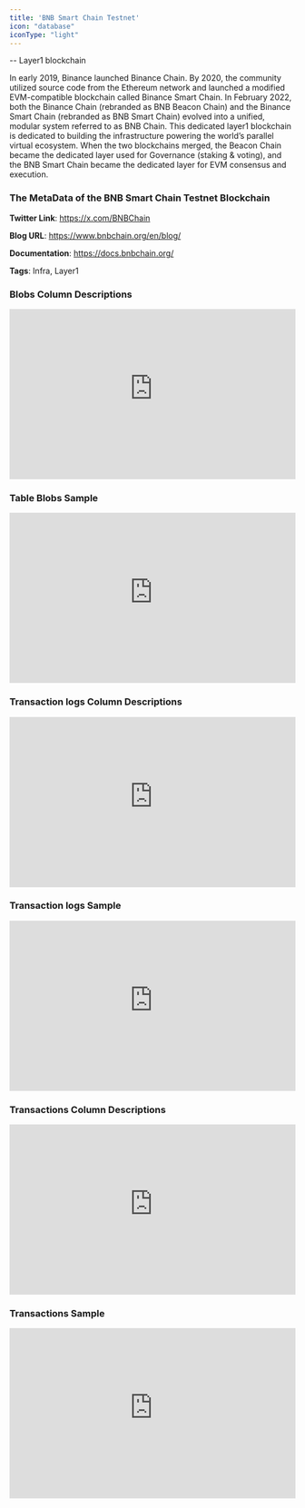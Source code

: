 ```yaml
---
title: 'BNB Smart Chain Testnet'
icon: "database"
iconType: "light"
---
```

-- Layer1 blockchain

In early 2019, Binance launched Binance Chain. By 2020, the community utilized source code from the Ethereum network and launched a modified EVM-compatible blockchain called Binance Smart Chain. In February 2022, both the Binance Chain (rebranded as BNB Beacon Chain) and the Binance Smart Chain (rebranded as BNB Smart Chain) evolved into a unified, modular system referred to as BNB Chain. This dedicated layer1 blockchain is dedicated to building the infrastructure powering the world’s parallel virtual ecosystem. When the two blockchains merged, the Beacon Chain became the dedicated layer used for Governance (staking & voting), and the BNB Smart Chain became the dedicated layer for EVM consensus and execution.

### The MetaData of the BNB Smart Chain Testnet Blockchain

**Twitter Link**: https://x.com/BNBChain

**Blog URL**: https://www.bnbchain.org/en/blog/

**Documentation**: https://docs.bnbchain.org/

**Tags**: Infra, Layer1

### Blobs Column Descriptions

<div>
    <iframe
        src="https://doc-embed-app.chainbasehq.com/columns/ethereum.blobs"
        width="100%"
        height="300px"
        frameBorder="0"
        scrolling="no"
    ></iframe>
</div>

### Table Blobs Sample

<div>
    <iframe
        src="https://doc-embed-app.chainbasehq.com/data/ethereum.blobs"
        width="100%"
        height="300px"
        frameBorder="0"
        scrolling="no"
    ></iframe>
</div>

### Transaction logs Column Descriptions

<div>
    <iframe
        src="https://doc-embed-app.chainbasehq.com/columns/ethereum.transaction_logs"
        width="100%"
        height="300px"
        frameBorder="0"
        scrolling="no"
    ></iframe>
</div>

### Transaction logs Sample

<div>
    <iframe
        src="https://doc-embed-app.chainbasehq.com/data/ethereum.transaction_logs"
        width="100%"
        height="300px"
        frameBorder="0"
        scrolling="no"
    ></iframe>
</div>

### Transactions Column Descriptions

<div>
    <iframe
        src="https://doc-embed-app.chainbasehq.com/columns/ethereum.transactions"
        width="100%"
        height="300px"
        frameBorder="0"
        scrolling="no"
    ></iframe>
</div>

### Transactions Sample

<div>
    <iframe
        src="https://doc-embed-app.chainbasehq.com/data/ethereum.transactions"
        width="100%"
        height="300px"
        frameBorder="0"
        scrolling="no"
    ></iframe>
</div>
